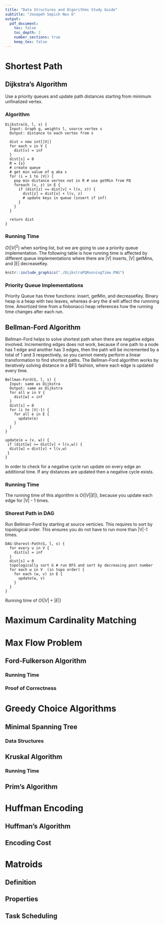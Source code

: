 ```yaml
---
title: "Data Structures and Algorithms Study Guide"
subtitle: "Josepeh Sepich Nov 6"
output:
  pdf_document:
    toc: false
    toc_depth: 2
    number_sections: true
    keep_tex: false
---
```


# Shortest Path

## Dijkstra's Algorithm

Use a priority queues and update path distances starting from minimum unfinalized vertex.

### Algorithm

```{}
Dijkstra(G, l, s) {
  Input: Graph g, weights l, source vertex s
  Output: distance to each vertex from s
  
  dist = new int[|V|]
  for each v in V {
    dist[v] = inf
  }
  dist[s] = 0
  R = {s}
  # create queue
  # get min value of q aka s
  for (i = 1 to |V|) {
    pop min distance vertex not in R # use getMin from PQ
    foreach (v, z) in E {
      if (dist[z] >= dist[v] + l(v, z)) {
        dist[z] = dist[v] + l(v, z)
        # update keys in queue (insert if inf)
      }
    }
  }
  
  return dist
}
```

### Running Time

$O(|V|^2)$ when sorting list, but we are going to use a priority queue implementation. The following table is how running time is affected by different queue implementations where there are |V| inserts, |V| getMins, and |E| decreaseKey.

```r
knitr::include_graphics("./DijkstraPQRunningTime.PNG")
```

### Priority Queue Implementations

Priority Queue has three functions: insert, getMin, and decreaseKey. Binary heap is a heap with two leaves, whereas d-ary the d will affect the runnning time. Amortized time from a finbonacci heap references how the running time changes after each run.

## Bellman-Ford Algorithm

Bellman-Ford helps to solve shortest path when there are negative edges involved. Incrementing edges does not work, because if one path to a node has 1 edge and another has 3 edges, then the path will be incremented by a total of 1 and 3 respectively, so you cannot merely perform a linear transformation to find shortest paths. The Bellman-Ford algorithm works by iteratively solving distance in a BFS fashion, where each edge is updated every time.

```{}
Bellman-Ford(G, l, s) {
  Input: same as Dijkstra
  Output: same as Dijkstra
  for all w in V {
    dist[w] = inf
  }
  dist[s] = 0
  for (i to |V|-1) {
    for all e in E {
      update(e)
    }
  }
}

update(e = (v, w)) {
 if (dist[w] >= dist[v] + l(v,w)) {
  dist[w] = dist[v] + l(v,w)
 }
}
```

In order to check for a negative cycle run update on every edge an additional time. If any distances are updated then a negative cycle exists.

### Running Time

The running time of this algorithm is $O(|V||E|)$, because you update each edge for |V| - 1 times.

### Shorest Path in DAG

Run Bellman-Ford by starting at source verticies. This requires to sort by topological order. This ensures you do not have to run more than |V|-1 times.

```{}
DAG-Shorest-Path(G, l, s) {
  for every u in V {
    dist[u] = inf
  }
  dist[s] = 0
  topologically sort G # run DFS and sort by decreasing post number
  for each w in V  (in topo order) {
    for each (w, v) in E {
      update(w, v)
    }
  }
}
```

Running time of $O(|V| + |E|)$

# Maximum Cardinality Matching

# Max Flow Problem

## Ford-Fulkerson Algorithm

### Running Time

### Proof of Correctness

# Greedy Choice Algorithms

## Minimal Spanning Tree

### Data Structures

## Kruskal Algorithm

### Running Time

## Prim's Algorithm

# Huffman Encoding

## Huffman's Algorithm


## Encoding Cost

# Matroids

## Definition

## Properties

## Task Scheduling




































